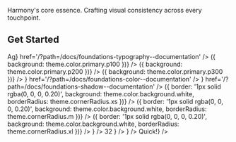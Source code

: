 

<Meta title='Foundations/Welcome' />

<Title>Foundations</Title>

Harmony's core essence. Crafting visual consistency across every touchpoint.

## Get Started

<Unstyled>
  <Flex
    mv='3xl'
    gap='2xl'
    css={{ section: { flex: '0 0 calc(33.33% - 32px)' } }}
    wrap='wrap'
    justifyContent='space-between'
  >
    <InformationBox
      title='Typography'
      description='Typography expresses hierarchy and brand presence.'
      component={<Text variant='display'>Ag</Text>}
      href='/?path=/docs/foundations-typography--documentation'
    />
    <InformationBox
      title='Color'
      description='The consistent use of color makes for a unified and engaging user experience.'
      component={
        <Flex>
          <Box
            h={48}
            w={48}
            css={(theme) => ({ background: theme.color.primary.p100 })}
          />
          <Box
            h={48}
            w={48}
            css={(theme) => ({ background: theme.color.primary.p200 })}
          />
          <Box
            h={48}
            w={48}
            css={(theme) => ({ background: theme.color.primary.p300 })}
          />
        </Flex>
      }
      href='/?path=/docs/foundations-color--documentation'
    />
    <InformationBox
      title='Shadow'
      description='Shadows offer elevation by distinguishing surface distances along the z-axis.'
      component={
        <Flex gap='l'>
          <Paper h={48} w={48} borderRadius='s' shadow='near' />
          <Paper h={48} w={48} borderRadius='s' shadow='mid' />
          <Paper h={48} w={48} borderRadius='s' shadow='far' />
        </Flex>
      }
      href='/?path=/docs/foundations-shadow--documentation'
    />
    <InformationBox
      title='Corner Radius'
      description='Used to give sharp edges a more subtle, rounded effect and style.'
      href='/?path=/docs/foundations-corner-radius--documentation'
      component={
        <Flex gap='l'>
          <Box
            h={48}
            w={48}
            css={(theme) => ({
              border: '1px solid rgba(0, 0, 0, 0.20)',
              background: theme.color.background.white,
              borderRadius: theme.cornerRadius.xs
            })}
          />
          <Box
            h={48}
            w={48}
            css={(theme) => ({
              border: '1px solid rgba(0, 0, 0, 0.20)',
              background: theme.color.background.white,
              borderRadius: theme.cornerRadius.m
            })}
          />
          <Box
            h={48}
            w={48}
            css={(theme) => ({
              border: '1px solid rgba(0, 0, 0, 0.20)',
              background: theme.color.background.white,
              borderRadius: theme.cornerRadius.xl
            })}
          />
        </Flex>
      }
    />
    <InformationBox
      title='Spacing'
      description='Ensure layouts are consistent with our intuitive spacing system.'
      href='/?path=/docs/foundations-spacing--documentation'
      component={
        <Flex
          h={48}
          w={107}
          alignItems='center'
          justifyContent='center'
          css={{ background: 'rgba(255, 0, 0, 0.10)' }}
        >
          <Text variant='body' size='xs' css={{ color: '#F00' }}>
            32
          </Text>
        </Flex>
      }
    />
    <InformationBox
      title='Icons'
      description='Visually communicate intent. Icons that are crisp, clear, and coherent.'
      href='/?path=/docs/foundations-icons--documentation'
      component={<IconNote height={48} width={48} color='default' />}
    />
    <InformationBox
      title='Motion'
      description='Animations that brings the UI to life and ensuring usability.'
      href='/?path=/docs/foundations-motion--documentation'
      component={<Button color='blue'>Quick!</Button>}
    />
  </Flex>
</Unstyled>
